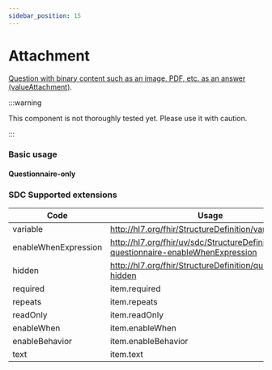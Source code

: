 ```yaml
---
sidebar_position: 15
---
```



# Attachment

[Question with binary content such as an image, PDF, etc. as an answer (valueAttachment)](https://hl7.org/fhir/r4/codesystem-item-type.html#item-type-attachment).

:::warning

This component is not thoroughly tested yet. Please use it with caution.

:::

### Basic usage

#### Questionnaire-only

<IframeContainer storyId="component-itemtype-attachment--attachment-basic" initialHeight={308} />

### SDC Supported extensions

| Code                 | Usage                                                                                 |
| -------------------- | ------------------------------------------------------------------------------------- |
| variable             | http://hl7.org/fhir/StructureDefinition/variable                                      |
| enableWhenExpression | http://hl7.org/fhir/uv/sdc/StructureDefinition/sdc-questionnaire-enableWhenExpression |
| hidden               | http://hl7.org/fhir/StructureDefinition/questionnaire-hidden                          |
| required             | item.required                                                                         |
| repeats              | item.repeats                                                                          |
| readOnly             | item.readOnly                                                                         |
| enableWhen           | item.enableWhen                                                                       |
| enableBehavior       | item.enableBehavior                                                                   |
| text                 | item.text                                                                             |

